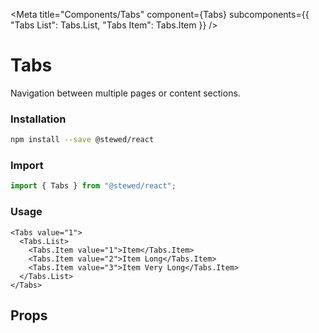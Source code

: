 
<Meta
  title="Components/Tabs"
  component={Tabs}
  subcomponents={{ "Tabs List": Tabs.List, "Tabs Item": Tabs.Item }}
/>

# Tabs

Navigation between multiple pages or content sections.

### Installation

```bash
npm install --save @stewed/react
```

### Import

```js
import { Tabs } from "@stewed/react";
```

### Usage

```tsx
<Tabs value="1">
  <Tabs.List>
    <Tabs.Item value="1">Item</Tabs.Item>
    <Tabs.Item value="2">Item Long</Tabs.Item>
    <Tabs.Item value="3">Item Very Long</Tabs.Item>
  </Tabs.List>
</Tabs>
```

## Props

<ArgsTable of={Tabs} />
